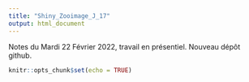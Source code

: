 ```yaml
---
title: "Shiny_Zooimage_J_17"
output: html_document
---
```


Notes du Mardi 22 Février 2022, travail en présentiel. Nouveau dépôt github.

```r
knitr::opts_chunk$set(echo = TRUE)
```

